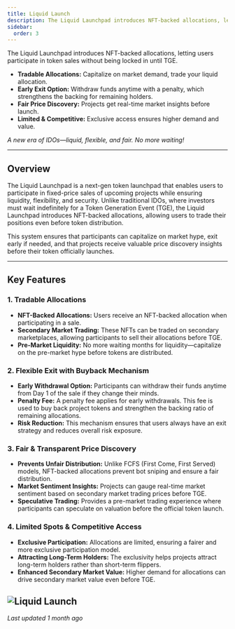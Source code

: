 ```yaml
---
title: Liquid Launch
description: The Liquid Launchpad introduces NFT-backed allocations, letting users participate in token sales without being locked in until TGE.
sidebar:
  order: 3
---
```



<Aside title="TL;DR:" type="note">

The Liquid Launchpad introduces NFT-backed allocations, letting users participate in token sales without being locked in until TGE.

- **Tradable Allocations:** Capitalize on market demand, trade your liquid allocation.
- **Early Exit Option:** Withdraw funds anytime with a penalty, which strengthens the backing for remaining holders.
- **Fair Price Discovery:** Projects get real-time market insights before launch.
- **Limited & Competitive:** Exclusive access ensures higher demand and value.

_A new era of IDOs—liquid, flexible, and fair. No more waiting!_

</Aside>

---

## Overview

The Liquid Launchpad is a next-gen token launchpad that enables users to participate in fixed-price sales of upcoming projects while ensuring liquidity, flexibility, and security. Unlike traditional IDOs, where investors must wait indefinitely for a Token Generation Event (TGE), the Liquid Launchpad introduces NFT-backed allocations, allowing users to trade their positions even before token distribution.

This system ensures that participants can capitalize on market hype, exit early if needed, and that projects receive valuable price discovery insights before their token officially launches.

---

## Key Features

### 1. Tradable Allocations

- **NFT-Backed Allocations:** Users receive an NFT-backed allocation when participating in a sale.
- **Secondary Market Trading:** These NFTs can be traded on secondary marketplaces, allowing participants to sell their allocations before TGE.
- **Pre-Market Liquidity:** No more waiting months for liquidity—capitalize on the pre-market hype before tokens are distributed.

### 2. Flexible Exit with Buyback Mechanism

- **Early Withdrawal Option:** Participants can withdraw their funds anytime from Day 1 of the sale if they change their minds.
- **Penalty Fee:** A penalty fee applies for early withdrawals. This fee is used to buy back project tokens and strengthen the backing ratio of remaining allocations.
- **Risk Reduction:** This mechanism ensures that users always have an exit strategy and reduces overall risk exposure.

### 3. Fair & Transparent Price Discovery

- **Prevents Unfair Distribution:** Unlike FCFS (First Come, First Served) models, NFT-backed allocations prevent bot sniping and ensure a fair distribution.
- **Market Sentiment Insights:** Projects can gauge real-time market sentiment based on secondary market trading prices before TGE.
- **Speculative Trading:** Provides a pre-market trading experience where participants can speculate on valuation before the official token launch.

### 4. Limited Spots & Competitive Access

- **Exclusive Participation:** Allocations are limited, ensuring a fairer and more exclusive participation model.
- **Attracting Long-Term Holders:** The exclusivity helps projects attract long-term holders rather than short-term flippers.
- **Enhanced Secondary Market Value:** Higher demand for allocations can drive secondary market value even before TGE.

## ![Liquid Launch](/LiquidLaunch.svg)

_Last updated 1 month ago_
